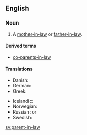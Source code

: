 ==English==

===Noun===
{{en-noun|pl=parents-in-law}}

# A [[mother-in-law]] or [[father-in-law]].

====Derived terms====
* {{uncommon}} [[co-parents-in-law]]

====Translations====
{{trans-top|mother-in-law or father-in-law}}
* Danish: {{t|da|svigerforældre|p}}
* German: {{t-|de|Schwiegerelternteil|n}}
* Greek: {{qualifier|plural}} {{t|el|πεθερικά|n|p|tr=petheriká}}
{{trans-mid}}
* Icelandic: {{t|is|tengdaforeldrar|m|p}}
* Norwegian: {{t|no|svigerforeldre|p}}
* Russian: {{qualifier|no exact term exists, see translations of}} {{l|en|mother-in-law}} or {{l|en|father-in-law}}
* Swedish: {{t|sv|svärförälder|c}}
{{trans-bottom}}

[[sv:parent-in-law]]